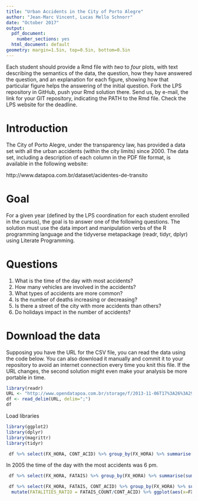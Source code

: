 ```yaml
---
title: "Urban Accidents in the City of Porto Alegre"
author: "Jean-Marc Vincent, Lucas Mello Schnorr"
date: "October 2017"
output:
  pdf_document:
    number_sections: yes
  html_document: default
geometry: margin=1.5in, top=0.5in, bottom=0.5in
---
```


Each student should provide a Rmd file with _two_ to _four_ plots, with text describing the semantics of the data, the question, how they have answered the question, and an explanation for each figure, showing how that particular figure helps the answering of the initial question.  Fork the LPS repository in GitHub, push your Rmd solution there. Send us, by e-mail, the link for your GIT repository, indicating the PATH to the Rmd file. Check the LPS website for the deadline.

# Introduction

The City of Porto Alegre, under the transparency law, has provided a data set with all the urban accidents (within the city limits) since 2000. The data set, including a description of each column in the PDF file format, is available in the following website:

http://www.datapoa.com.br/dataset/acidentes-de-transito

# Goal

For a given year (defined by the LPS coordination for each student enrolled in the cursus), the goal is to answer one of the following questions. The solution must use the data import and manipulation verbs of the R programming language and the tidyverse metapackage (readr, tidyr, dplyr) using Literate Programming.

# Questions

1. What is the time of the day with most accidents?
2. How many vehicles are involved in the accidents?
3. What types of accidents are more common?
4. Is the number of deaths increasing or decreasing?
5. Is there a street of the city with more accidents than others?
6. Do holidays impact in the number of accidents?

# Download the data

Supposing you have the URL for the CSV file, you can read the data using the code below. You can also download it manually and commit it to your repository to avoid an internet connection every time you knit this file. If the URL changes, the second solution might even make your analysis be more portable in time.

```r
library(readr)
URL <- "http://www.opendatapoa.com.br/storage/f/2013-11-06T17%3A26%3A29.293Z/acidentes-2000.csv"
df <- read_delim(URL, delim=";")
df
```

Load libraries

```r

library(ggplot2)
library(dplyr)
library(magrittr)
library(tidyr)

```





```r
 df %>% select(FX_HORA, CONT_ACID) %>% group_by(FX_HORA) %>% summarise(sum(CONT_ACID)) %>% set_colnames(c("FX_HORA", "ACIDENTES_COUNT")) %>% ggplot(aes(x=FX_HORA,y=ACIDENTES_COUNT)) +geom_col() +scale_x_continuous(breaks = seq(0, 23, by = 1)) + scale_y_continuous(breaks = seq(0, 2000, by = 100))

```

In 2005 the time of the day with the most accidents was 6 pm. 



```r
 df %>% select(FX_HORA, FATAIS) %>% group_by(FX_HORA) %>% summarise(sum(FATAIS)) %>% set_colnames(c("FX_HORA", "FATAIS_COUNT")) %>% ggplot(aes(x=FX_HORA,y=FATAIS_COUNT)) +geom_col(fill = "red") +scale_x_continuous(breaks = seq(0, 23, by = 1)) + scale_y_continuous(breaks = seq(0, 30, by = 1))

```





```r
 df %>% select(FX_HORA, FATAIS, CONT_ACID) %>% group_by(FX_HORA) %>% summarise(sum(FATAIS),sum(CONT_ACID)) %>% set_colnames(c("FX_HORA", "FATAIS_COUNT","CONT_ACID")) %>%
  mutate(FATALITIES_RATIO = FATAIS_COUNT/CONT_ACID) %>% ggplot(aes(x=FX_HORA,y=FATALITIES_RATIO)) +geom_col(fill = "#CC0000") +scale_x_continuous(breaks = seq(0, 23, by = 1)) + scale_y_continuous(breaks = seq(0, 30, by = 0.01))
 


```





